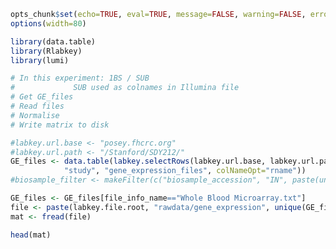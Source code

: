 ```r
opts_chunk$set(echo=TRUE, eval=TRUE, message=FALSE, warning=FALSE, error=TRUE)
options(width=80)
```

```r
library(data.table)
library(Rlabkey)
library(lumi)
```

```r
# In this experiment: 1BS / SUB
#		      SUB used as colnames in Illumina file
# Get GE_files
# Read files
# Normalise
# Write matrix to disk
```

```r
#labkey.url.base <- "posey.fhcrc.org"
#labkey.url.path <- "/Stanford/SDY212/"
GE_files <- data.table(labkey.selectRows(labkey.url.base, labkey.url.path,
			"study", "gene_expression_files", colNameOpt="rname"))
#biosample_filter <- makeFilter(c("biosample_accession", "IN", paste(unique(GE_files$biosample_accession, collapse=";"))))
```

```r
GE_files <- GE_files[file_info_name=="Whole Blood Microarray.txt"]
file <- paste(labkey.file.root, "rawdata/gene_expression", unique(GE_files$file_info_name), sep="/")
mat <- fread(file)
```

```r
head(mat)
```
